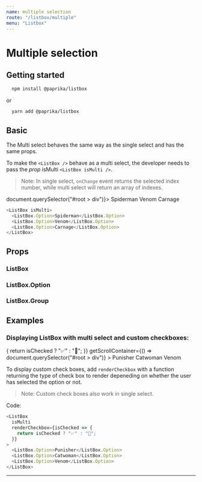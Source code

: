 ```yaml
---
name: multiple selection
route: "/listbox/multiple"
menu: "Listbox"
---
```


<!------------------- IMPORTS ------------------>



# Multiple selection

## Getting started

```sh
  npm install @paprika/listbox
```

or

```sh
  yarn add @paprika/listbox
```

## Basic

The Multi select behaves the same way as the single select and has the same props.

To make the `<ListBox />` behave as a multi select, the developer needs to pass the _prop_ isMulti
`<ListBox isMulti />`.

> Note:
> In single select, `onChange` event returns the selected index number, while multi select will return an array of indexes.

<Playground>
  <ListBox isMulti zIndex={10000} getScrollContainer={() => document.querySelector("#root > div")}>
    <ListBox.Option>Spiderman</ListBox.Option>
    <ListBox.Option>Venom</ListBox.Option>
    <ListBox.Option>Carnage</ListBox.Option>
  </ListBox>
</Playground>

```js
<ListBox isMulti>
  <ListBox.Option>Spiderman</ListBox.Option>
  <ListBox.Option>Venom</ListBox.Option>
  <ListBox.Option>Carnage</ListBox.Option>
</ListBox>
```

## Props

### ListBox

<PropsTable of={ListBoxProps} />

### ListBox.Option

<PropsTable of={OptionProps} />

### ListBox.Group

<PropsTable of={GroupProps} />

## Examples

### Displaying ListBox with multi select and custom checkboxes:

<Playground>
  <ListBox
    isMulti
    renderCheckbox={isChecked => {
      return isChecked ? "✅" : "🙅‍";
    }}
    getScrollContainer={() => document.querySelector("#root > div")}
  >
    <ListBox.Option>Punisher</ListBox.Option>
    <ListBox.Option>Catwoman</ListBox.Option>
    <ListBox.Option>Venom</ListBox.Option>
  </ListBox>
</Playground>

To display custom check boxes, add `renderCheckbox` with a function returning
the type of check box to render depeneding on whether the user has selected
the option or not.

> Note: Custom check boxes also work in single select.

Code:

```js
<ListBox
  isMulti
  renderCheckbox={isChecked => {
    return isChecked ? "✅" : "🙅‍";
  }}
>
  <ListBox.Option>Punisher</ListBox.Option>
  <ListBox.Option>Catwoman</ListBox.Option>
  <ListBox.Option>Venom</ListBox.Option>
</ListBox>
```

---
